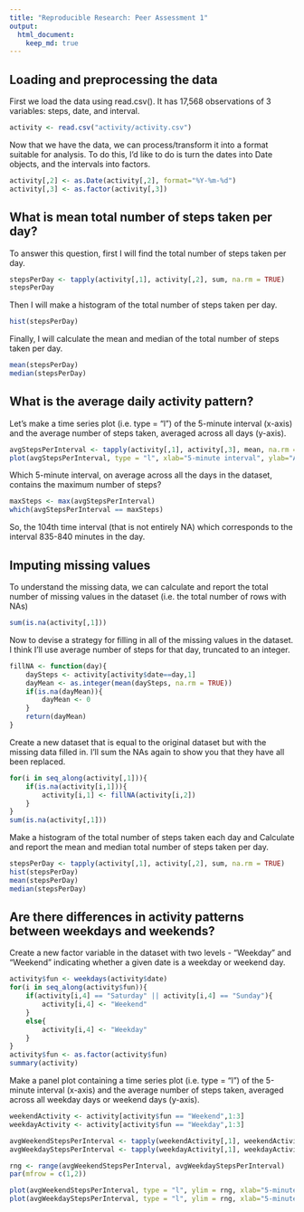 ```yaml
---
title: "Reproducible Research: Peer Assessment 1"
output: 
  html_document:
    keep_md: true
---
```



## Loading and preprocessing the data

First we load the data using read.csv(). It has 17,568 observations of 3 variables: steps, date, and interval.

```r
activity <- read.csv("activity/activity.csv")
```

Now that we have the data, we can process/transform it into a format suitable for analysis. To do this, I'd like to do is turn the dates into Date objects, and the intervals into factors.

```r
activity[,2] <- as.Date(activity[,2], format="%Y-%m-%d")
activity[,3] <- as.factor(activity[,3])
```

## What is mean total number of steps taken per day?

To answer this question, first I will find the total number of steps taken per day.

```r
stepsPerDay <- tapply(activity[,1], activity[,2], sum, na.rm = TRUE)
stepsPerDay

```

Then I will make a histogram of the total number of steps taken per day.

```r
hist(stepsPerDay)
```

Finally, I will calculate the mean and median of the total number of steps taken per day.

```r
mean(stepsPerDay)
median(stepsPerDay)
```

## What is the average daily activity pattern?

Let's make a time series plot (i.e. type = "l") of the 5-minute interval (x-axis) and the average number of steps taken, averaged across all days (y-axis).

```r
avgStepsPerInterval <- tapply(activity[,1], activity[,3], mean, na.rm = TRUE)
plot(avgStepsPerInterval, type = "l", xlab="5-minute interval", ylab="Average Number of Steps", main="Average Steps per 5-minute Interval")

```

Which 5-minute interval, on average across all the days in the dataset, contains the maximum number of steps?

```r
maxSteps <- max(avgStepsPerInterval)
which(avgStepsPerInterval == maxSteps)
```

So, the 104th time interval (that is not entirely NA) which corresponds to the interval 835-840 minutes in the day.

## Imputing missing values

To understand the missing data, we can calculate and report the total number of missing values in the dataset (i.e. the total number of rows with NAs)

```r
sum(is.na(activity[,1]))
```

Now to devise a strategy for filling in all of the missing values in the dataset. I think I'll use average number of steps for that day, truncated to an integer.

```r
fillNA <- function(day){
    daySteps <- activity[activity$date==day,1]
    dayMean <- as.integer(mean(daySteps, na.rm = TRUE))
    if(is.na(dayMean)){
        dayMean <- 0
    }
    return(dayMean)
}
```

Create a new dataset that is equal to the original dataset but with the missing data filled in. I'll sum the NAs again to show you that they have all been replaced.

```r
for(i in seq_along(activity[,1])){
    if(is.na(activity[i,1])){
        activity[i,1] <- fillNA(activity[i,2])
    }
}
sum(is.na(activity[,1]))
```

Make a histogram of the total number of steps taken each day and Calculate and report the mean and median total number of steps taken per day. 

```r
stepsPerDay <- tapply(activity[,1], activity[,2], sum, na.rm = TRUE)
hist(stepsPerDay)
mean(stepsPerDay)
median(stepsPerDay)

```

## Are there differences in activity patterns between weekdays and weekends?

Create a new factor variable in the dataset with two levels - "Weekday" and "Weekend" indicating whether a given date is a weekday or weekend day.

```r
activity$fun <- weekdays(activity$date)
for(i in seq_along(activity$fun)){
    if(activity[i,4] == "Saturday" || activity[i,4] == "Sunday"){
        activity[i,4] <- "Weekend"
    }
    else{
        activity[i,4] <- "Weekday"
    }
}
activity$fun <- as.factor(activity$fun)
summary(activity)
```

Make a panel plot containing a time series plot (i.e. type = "l") of the 5-minute interval (x-axis) and the average number of steps taken, averaged across all weekday days or weekend days (y-axis). 

```r
weekendActivity <- activity[activity$fun == "Weekend",1:3]
weekdayActivity <- activity[activity$fun == "Weekday",1:3]

avgWeekendStepsPerInterval <- tapply(weekendActivity[,1], weekendActivity[,3], mean)
avgWeekdayStepsPerInterval <- tapply(weekdayActivity[,1], weekdayActivity[,3], mean)

rng <- range(avgWeekendStepsPerInterval, avgWeekdayStepsPerInterval)
par(mfrow = c(1,2))

plot(avgWeekendStepsPerInterval, type = "l", ylim = rng, xlab="5-minute interval", ylab="Average Number of Steps", main="Weekend")
plot(avgWeekdayStepsPerInterval, type = "l", ylim = rng, xlab="5-minute interval", ylab="Average Number of Steps", main="Weekday")
```
